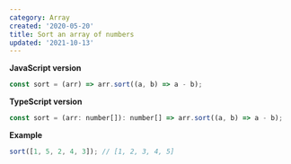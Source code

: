 ```yaml
---
category: Array
created: '2020-05-20'
title: Sort an array of numbers
updated: '2021-10-13'
---
```


**JavaScript version**

```js
const sort = (arr) => arr.sort((a, b) => a - b);
```

**TypeScript version**

```js
const sort = (arr: number[]): number[] => arr.sort((a, b) => a - b);
```

**Example**

```js
sort([1, 5, 2, 4, 3]); // [1, 2, 3, 4, 5]
```

